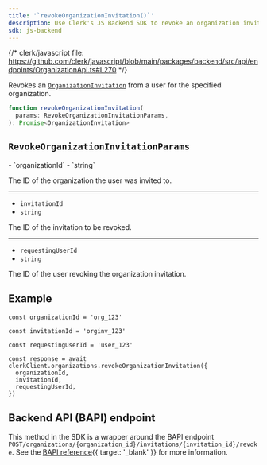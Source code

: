 ```yaml
---
title: '`revokeOrganizationInvitation()`'
description: Use Clerk's JS Backend SDK to revoke an organization invitation from a user for a specified organization.
sdk: js-backend
---
```


{/* clerk/javascript file: https://github.com/clerk/javascript/blob/main/packages/backend/src/api/endpoints/OrganizationApi.ts#L270 */}

Revokes an [`OrganizationInvitation`](/docs/reference/backend/types/backend-organization-invitation) from a user for the specified organization.

```ts
function revokeOrganizationInvitation(
  params: RevokeOrganizationInvitationParams,
): Promise<OrganizationInvitation>
```

## `RevokeOrganizationInvitationParams`

<Properties>
  - `organizationId`
  - `string`

  The ID of the organization the user was invited to.

  ---

  - `invitationId`
  - `string`

  The ID of the invitation to be revoked.

  ---

  - `requestingUserId`
  - `string`

  The ID of the user revoking the organization invitation.
</Properties>

## Example

<Include src="_partials/backend/usage" />

```tsx {{ mark: [22] }}
const organizationId = 'org_123'

const invitationId = 'orginv_123'

const requestingUserId = 'user_123'

const response = await clerkClient.organizations.revokeOrganizationInvitation({
  organizationId,
  invitationId,
  requestingUserId,
})
```

## Backend API (BAPI) endpoint

This method in the SDK is a wrapper around the BAPI endpoint `POST/organizations/{organization_id}/invitations/{invitation_id}/revoke`. See the [BAPI reference](/docs/reference/backend-api/tag/organization-invitations/post/organizations/\{organization_id}/invitations/\{invitation_id}/revoke){{ target: '_blank' }} for more information.
